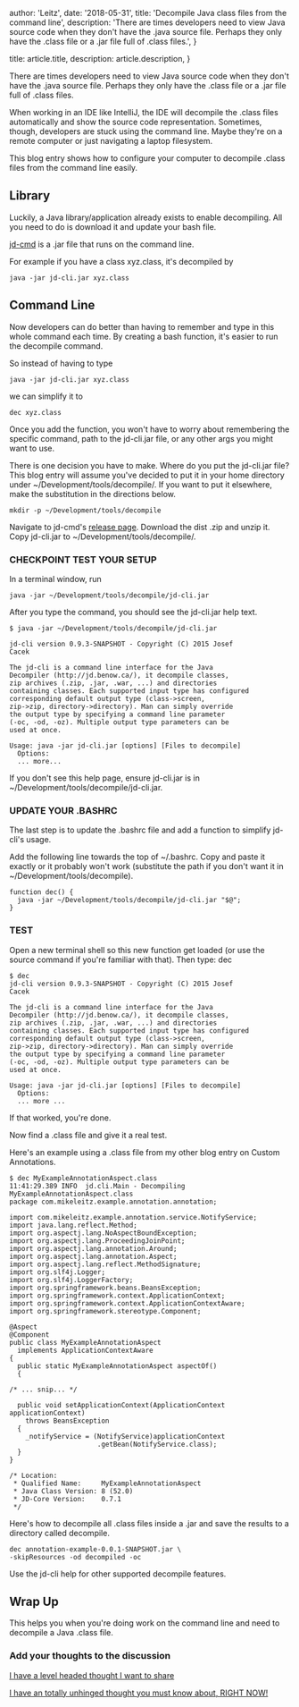 
  author: 'Leitz',
  date: '2018-05-31',
  title: 'Decompile Java class files from the command line',
  description:
    'There are times developers need to view Java source code when they don\'t have the .java source file. Perhaps they only have the .class file or a .jar file full of .class files.',
}

  title: article.title,
  description: article.description,
}


There are times developers need to view Java source code when they don't have the .java source file. Perhaps they only have the .class file or a .jar file full of .class files.

When working in an IDE like IntelliJ, the IDE will decompile the .class files automatically and show the source code representation. Sometimes, though, developers are stuck using the command line. Maybe they're on a remote computer or just navigating a laptop filesystem.

This blog entry shows how to configure your computer to decompile .class files from the command line easily.

## Library

Luckily, a Java library/application already exists to enable decompiling. All you need to do is download it and update your bash file.

[jd-cmd](https://github.com/kwart/jd-cmd) is a .jar file that runs on the command line.

For example if you have a class xyz.class, it's decompiled by

```
java -jar jd-cli.jar xyz.class
```

## Command Line

Now developers can do better than having to remember and type in this whole command each time. By creating a bash function, it's easier to run the decompile command.

So instead of having to type

```
java -jar jd-cli.jar xyz.class
```

we can simplify it to

```
dec xyz.class
```

Once you add the function, you won't have to worry about remembering the specific command, path to the jd-cli.jar file, or any other args you might want to use.


There is one decision you have to make. Where do you put the jd-cli.jar file? This blog entry will assume you've decided to put it in your home directory under ~/Development/tools/decompile/. If you want to put it elsewhere, make the substitution in the directions below.

```
mkdir -p ~/Development/tools/decompile
```

Navigate to jd-cmd's [release page](https://github.com/kwart/jd-cmd/releases/latest). Download the dist .zip and unzip it. Copy jd-cli.jar to ~/Development/tools/decompile/.

### CHECKPOINT TEST YOUR SETUP

In a terminal window, run

```
java -jar ~/Development/tools/decompile/jd-cli.jar
```

After you type the command, you should see the jd-cli.jar help text.

```
$ java -jar ~/Development/tools/decompile/jd-cli.jar

jd-cli version 0.9.3-SNAPSHOT - Copyright (C) 2015 Josef
Cacek

The jd-cli is a command line interface for the Java
Decompiler (http://jd.benow.ca/), it decompile classes,
zip archives (.zip, .jar, .war, ...) and directories
containing classes. Each supported input type has configured
corresponding default output type (class->screen,
zip->zip, directory->directory). Man can simply override
the output type by specifying a command line parameter
(-oc, -od, -oz). Multiple output type parameters can be
used at once.

Usage: java -jar jd-cli.jar [options] [Files to decompile]
  Options:
  ... more...
```

If you don't see this help page, ensure jd-cli.jar is in ~/Development/tools/decompile/jd-cli.jar.

### UPDATE YOUR .BASHRC

The last step is to update the .bashrc file and add a function to simplify jd-cli's usage.

Add the following line towards the top of ~/.bashrc. Copy and paste it exactly or it probably won't work (substitute the path if you don't want it in ~/Development/tools/decompile).


```
function dec() {
  java -jar ~/Development/tools/decompile/jd-cli.jar "$@";
}
```


### TEST

Open a new terminal shell so this new function get loaded (or use the source command if you're familiar with that). Then type: dec

```
$ dec
jd-cli version 0.9.3-SNAPSHOT - Copyright (C) 2015 Josef
Cacek

The jd-cli is a command line interface for the Java
Decompiler (http://jd.benow.ca/), it decompile classes,
zip archives (.zip, .jar, .war, ...) and directories
containing classes. Each supported input type has configured
corresponding default output type (class->screen,
zip->zip, directory->directory). Man can simply override
the output type by specifying a command line parameter
(-oc, -od, -oz). Multiple output type parameters can be
used at once.

Usage: java -jar jd-cli.jar [options] [Files to decompile]
  Options:
  ... more ...
```

If that worked, you're done.

Now find a .class file and give it a real test.

Here's an example using a .class file from my other blog entry on Custom Annotations.

```
$ dec MyExampleAnnotationAspect.class
11:41:29.389 INFO  jd.cli.Main - Decompiling
MyExampleAnnotationAspect.class
package com.mikeleitz.example.annotation.annotation;

import com.mikeleitz.example.annotation.service.NotifyService;
import java.lang.reflect.Method;
import org.aspectj.lang.NoAspectBoundException;
import org.aspectj.lang.ProceedingJoinPoint;
import org.aspectj.lang.annotation.Around;
import org.aspectj.lang.annotation.Aspect;
import org.aspectj.lang.reflect.MethodSignature;
import org.slf4j.Logger;
import org.slf4j.LoggerFactory;
import org.springframework.beans.BeansException;
import org.springframework.context.ApplicationContext;
import org.springframework.context.ApplicationContextAware;
import org.springframework.stereotype.Component;

@Aspect
@Component
public class MyExampleAnnotationAspect
  implements ApplicationContextAware
{
  public static MyExampleAnnotationAspect aspectOf()
  {

/* ... snip... */

  public void setApplicationContext(ApplicationContext
applicationContext)
    throws BeansException
  {
    _notifyService = (NotifyService)applicationContext
                      .getBean(NotifyService.class);
  }
}

/* Location:
 * Qualified Name:     MyExampleAnnotationAspect
 * Java Class Version: 8 (52.0)
 * JD-Core Version:    0.7.1
 */
```

Here's how to decompile all .class files inside a .jar and save the results to a directory called decompile.

```
dec annotation-example-0.0.1-SNAPSHOT.jar \
-skipResources -od decompiled -oc
```

Use the jd-cli help for other supported decompile features.

## Wrap Up

This helps you when you're doing work on the command line and need to decompile a Java .class file.

### Add your thoughts to the discussion

[I have a level headed thought I want to share](https://x.com/mleitz1/status/1802116214853959692)

[I have an totally unhinged thought you must know about, RIGHT NOW!](https://x.com/mleitz1/status/1802116214853959692)
